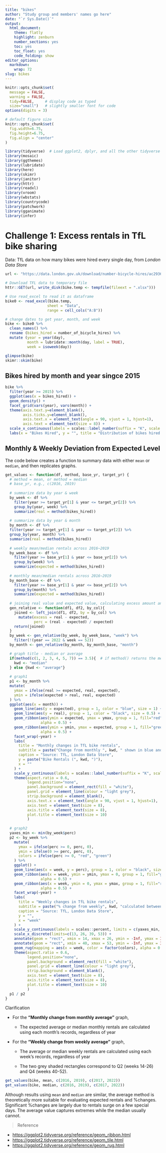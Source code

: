 ```yaml
---
title: "bikes"
author: "Study group and members' names go here"
date: "`r Sys.Date()`"
output:
  html_document:
    theme: flatly
    highlight: zenburn
    number_sections: yes
    toc: yes
    toc_float: yes
    code_folding: show
editor_options: 
  markdown: 
    wrap: 72
slug: bikes
---
```


```r
knitr::opts_chunk$set(
  message = FALSE, 
  warning = FALSE, 
  tidy=FALSE,     # display code as typed
  size="small")   # slightly smaller font for code
options(digits = 3)

# default figure size
knitr::opts_chunk$set(
  fig.width=6.75, 
  fig.height=6.75,
  fig.align = "center"
)
```

```r
library(tidyverse)  # Load ggplot2, dplyr, and all the other tidyverse packages
library(mosaic)
library(ggthemes)
library(lubridate)
library(here)
library(skimr)
library(janitor)
library(httr)
library(readxl)
library(vroom)
library(wbstats)
library(countrycode)
library(patchwork)
library(gganimate)
library(infer)
```

# Challenge 1: Excess rentals in TfL bike sharing

Data: TfL data on how many bikes were hired every single day, from *London Data Store*

```r
url <- "https://data.london.gov.uk/download/number-bicycle-hires/ac29363e-e0cb-47cc-a97a-e216d900a6b0/tfl-daily-cycle-hires.xlsx"

# Download TFL data to temporary file
httr::GET(url, write_disk(bike.temp <- tempfile(fileext = ".xlsx")))

# Use read_excel to read it as dataframe
bike0 <- read_excel(bike.temp,
                   sheet = "Data",
                   range = cell_cols("A:B"))

# change dates to get year, month, and week
bike <- bike0 %>% 
  clean_names() %>% 
  rename (bikes_hired = number_of_bicycle_hires) %>% 
  mutate (year = year(day),
          month = lubridate::month(day, label = TRUE),
          week = isoweek(day))
```

```r
glimpse(bike)
skimr::skim(bike)
```

## Bikes hired by month and year singce 2015

```r
bike %>% 
  filter(year >= 2015) %>% 
  ggplot(aes(x = bikes_hired)) + 
  geom_density() + 
  facet_grid(vars(year), vars(month)) + 
  theme(axis.text.y=element_blank(),
        axis.ticks.y=element_blank(), 
        axis.text.x = element_text(angle = 90, vjust = 1, hjust=1), 
        axis.text = element_text(size = 8)) + 
  scale_x_continuous(labels = scales::label_number(suffix = "K", scale = 0.001)) + 
  labs(x = "Bikes Hired", y = "", title = "Distribution of bikes hired per month")
```

## Monthly & Weekly Deviation from Expected Level

The code below creates a function to summary data with either `mean` or `median`, and then replicates graphs.

```r
get_values <- function(df, method, base_yr, target_yr) {
  # method = mean, or method = median
  # base_yr, e.g., c(2016, 2019)
  
  # summarize data by year & week
  by_week <- df %>% 
    filter(year >= target_yr[1] & year <= target_yr[2]) %>% 
    group_by(year, week) %>% 
    summarize(real = method(bikes_hired))
  
  # summarize data by year & month
  by_month <- df %>% 
  filter(year >= target_yr[1] & year <= target_yr[2]) %>% 
  group_by(year, month) %>% 
  summarize(real = method(bikes_hired))
  
  # weekly mean/median rentals across 2016~2019
  by_week_base <- df %>% 
    filter(year >= base_yr[1] & year <= base_yr[2]) %>% 
    group_by(week) %>% 
    summarize(expected = method(bikes_hired))
  
  # monthly mean/median rentals across 2016~2019
  by_month_base <- df %>% 
    filter(year >= base_yr[1] & year <= base_yr[2]) %>% 
    group_by(month) %>% 
    summarize(expected = method(bikes_hired))
  
  # joining real value and expected value, calculating excess amount and percentage changes
  gen_relative <- function(df1, df2, by_col){
    joined <- left_join(df1, df2, by = by_col) %>% 
      mutate(excess = real - expected, 
             perc = (real - expected) / expected)
    return(joined)
  }
  by_week <- gen_relative(by_week, by_week_base, "week") %>% 
    filter(!(year == 2022 & week == 52))
  by_month <- gen_relative(by_month, by_month_base, "month")

  # graph title - median or average
  if(method(c(1, 2, 3, 4, 5, 7)) == 3.5){  # if method() returns the median
    kwd <- "median"
  } else {kwd <- "average"}
  
  # graph1
  p1 <- by_month %>% 
  mutate(
    ymax = ifelse(real >= expected, real, expected), 
    ymin = ifelse(expected > real, real, expected)
  ) %>% 
  ggplot(aes(x = month)) +
    geom_line(aes(y = expected), group = 1, color = "blue", size = 1) + 
    geom_line(aes(y = real), group = 1, color = "black", size = 0.5) + 
    geom_ribbon(aes(ymin = expected, ymax = ymax, group = 1, fill="red"), 
                alpha = 0.5) + 
    geom_ribbon(aes(ymin = ymin, ymax = expected, group = 1, fill="green"), 
                alpha = 0.5) + 
    facet_wrap(~year) + 
    labs(
      title = "Monthly changes in TfL bike rentals", 
      subtitle = paste("Change from monthly ", kwd, " shown in blue and calculated between 2016-2019"), 
      caption = "Source: TfL, London Data Store", 
      y = paste("Bike Rentals (", kwd, ")"), 
      x = ""
    ) + 
    scale_y_continuous(labels = scales::label_number(suffix = "K", scale = 0.001)) + 
    theme(aspect.ratio = 0.6, 
          legend.position="none", 
          panel.background = element_rect(fill = "white"), 
          panel.grid = element_line(colour = "light grey"),
          strip.background = element_blank(), 
          axis.text.x = element_text(angle = 90, vjust = 1, hjust=1), 
          axis.text = element_text(size = 8), 
          axis.title = element_text(size = 8), 
          plot.title = element_text(size = 10)
          )
  
  # graph2
  yaxes_min <- min(by_week$perc)
  p2 <- by_week %>% 
    mutate(
      ymax = ifelse(perc >= 0, perc, 0), 
      ymin = ifelse(0 >= perc, perc, 0), 
      colors = ifelse(perc >= 0, "red", "green")
    ) %>% 
    ggplot() + 
    geom_line(aes(x = week, y = perc), group = 1, color = "black", size = 0.5) + 
    geom_ribbon(aes(x = week, ymin = ymin, ymax = 0, group = 1, fill="green"), 
                alpha = 0.5) + 
    geom_ribbon(aes(x = week, ymin = 0, ymax = ymax, group = 1, fill="red"), 
                alpha = 0.5) + 
    facet_wrap(~year) + 
    labs(
      title = "Weekly changes in TfL bike rentals", 
      subtitle = paste("% change from weekly", kwd, "calculated between 2016-2019"), 
      caption = "Source: TfL, London Data Store", 
      y = "", 
      x = "week"
    ) + 
    scale_y_continuous(labels = scales::percent, limits = c(yaxes_min, 1.1)) + 
    scale_x_discrete(limits=c(13, 26, 39, 53)) + 
    annotate(geom = "rect", xmin = 14, xmax = 26, ymin = -Inf, ymax = Inf, fill = "grey", alpha = 0.3) + 
    annotate(geom = "rect", xmin = 40, xmax = 53, ymin = -Inf, ymax = Inf, fill = "grey", alpha = 0.3) + 
    geom_rug(mapping = aes(x = week, color = factor(colors), alpha = 0.5), sides = "b") + 
    theme(aspect.ratio = 0.6, 
          legend.position="none", 
          panel.background = element_rect(fill = "white"), 
          panel.grid = element_line(colour = "light grey"), 
          strip.background = element_blank(), 
          axis.text = element_text(size = 8), 
          axis.title = element_text(size = 8), 
          plot.title = element_text(size = 10)
          )
  p1 / p2
}
```

Clarification 

- For the **"Monthly change from monthly average"** graph, 

    - The expected average or median monthly rentals are calculated using each month's records, regardless of year

-   For the **"Weekly change from weekly average"** graph,

    - The average or median weekly rentals are calculated using each week's records, regardless of year
    
    - The two grey shaded rectangles correspond to Q2 (weeks 14-26) and Q4 (weeks 40-52).

```r
get_values(bike, mean, c(2016, 2019), c(2017, 2022))
get_values(bike, median, c(2016, 2019), c(2017, 2022))
```

Although results using `mean` and `median` are similar, the average method is theoretically more suitable for evaluating expected rentals and %changes. Significant %changes are largely due to rentals surge on a few special days. The average value captures extremes while the median usually cannot. 

> Reference

-   <https://ggplot2.tidyverse.org/reference/geom_ribbon.html>
-   <https://ggplot2.tidyverse.org/reference/geom_tile.html>
-   <https://ggplot2.tidyverse.org/reference/geom_rug.html>

